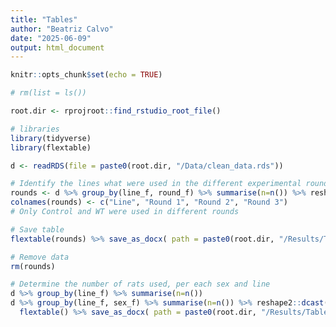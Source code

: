 ```yaml
---
title: "Tables"
author: "Beatriz Calvo"
date: "2025-06-09"
output: html_document
---
```


```r
knitr::opts_chunk$set(echo = TRUE)
```
```r
# rm(list = ls())

root.dir <- rprojroot::find_rstudio_root_file()

# libraries
library(tidyverse)
library(flextable)

```


```r
d <- readRDS(file = paste0(root.dir, "/Data/clean_data.rds"))

```

```r

# Identify the lines what were used in the different experimental rounds and the number of rats used per round and line
rounds <- d %>% group_by(line_f, round_f) %>% summarise(n=n()) %>% reshape2::dcast(line_f ~ round_f)
colnames(rounds) <- c("Line", "Round 1", "Round 2", "Round 3")
# Only Control and WT were used in different rounds

# Save table
flextable(rounds) %>% save_as_docx( path = paste0(root.dir, "/Results/Tables/Table_S1.docx"))

# Remove data
rm(rounds)

```


```r

# Determine the number of rats used, per each sex and line  
d %>% group_by(line_f) %>% summarise(n=n())
d %>% group_by(line_f, sex_f) %>% summarise(n=n()) %>% reshape2::dcast(line_f ~ sex_f) %>%
  flextable() %>% save_as_docx( path = paste0(root.dir, "/Results/Tables/Table_S2.docx"))

```